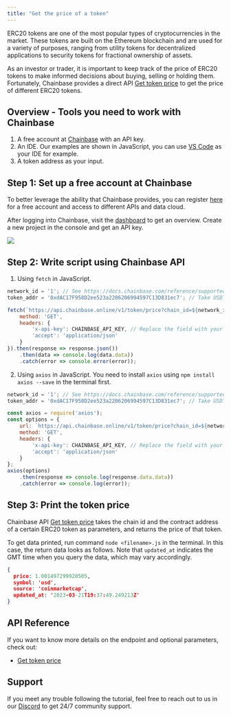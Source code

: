 ```yaml
---
title: "Get the price of a token"
---
```


ERC20 tokens are one of the most popular types of cryptocurrencies in the market. These tokens are built on the Ethereum blockchain and are used for a variety of purposes, ranging from utility tokens for decentralized applications to security tokens for fractional ownership of assets.

As an investor or trader, it is important to keep track of the price of ERC20 tokens to make informed decisions about buying, selling or holding them. Fortunately, Chainbase provides a direct API [Get token price](/api-reference/web3-api/token/market-data/get-token-price) to get the price of different ERC20 tokens.

## Overview - Tools you need to work with Chainbase

1. A free account at [Chainbase](https://www.chainbase.com) with an API key.
2. An IDE. Our examples are shown in JavaScript, you can use [VS Code](https://code.visualstudio.com/) as your IDE for example.
3. A token address as your input.

## Step 1: Set up a free account at Chainbase

To better leverage the ability that Chainbase provides, you can register [here](http://www.chainbase.com/register) for a free account and access to different APIs and data cloud.

After logging into Chainbase, visit the [dashboard](https://console.chainbase.com/) to get an overview. Create a new project in the console and get an API key.

![](https://files.readme.io/a219134-image.png)

## Step 2: Write script using Chainbase API

1. Using `fetch` in JavaScript.

```jsx
network_id = '1'; // See https://docs.chainbase.com/reference/supported-chains to get the id of different chains.
token_addr = '0xdAC17F958D2ee523a2206206994597C13D831ec7'; // Take USDT as an example.

fetch(`https://api.chainbase.online/v1/token/price?chain_id=${network_id}&contract_address=${token_addr}`, {
    method: 'GET',
    headers: {
        'x-api-key': CHAINBASE_API_KEY, // Replace the field with your API key.
        'accept': 'application/json'
    }
}).then(response => response.json())
    .then(data => console.log(data.data))
    .catch(error => console.error(error));
```

2. Using `axios` in JavaScript. You need to install `axios` using `npm install axios --save` in the terminal first.

```jsx
network_id = '1'; // See https://docs.chainbase.com/reference/supported-chains to get the id of different chains.
token_addr = '0xdAC17F958D2ee523a2206206994597C13D831ec7'; // Take USDT as an example.

const axios = require('axios');
const options = {
    url: `https://api.chainbase.online/v1/token/price?chain_id=${network_id}&contract_address=${token_addr}`,
    method: 'GET',
    headers: {
        'x-api-key': CHAINBASE_API_KEY, // Replace the field with your API key.
        'accept': 'application/json'
    }
};
axios(options)
    .then(response => console.log(response.data.data))
    .catch(error => console.log(error));
```

## Step 3: Print the token price

Chainbase API [Get token price](/api-reference/web3-api/token/market-data/get-token-price) takes the chain id and the contract address of a certain ERC20 token as parameters, and returns the price of that token.

To get data printed, run command `node <filename>.js` in the terminal. In this case, the return data looks as follows. Note that `updated_at` indicates the GMT time when you query the data, which may vary accordingly.

```json
{
  price: 1.001497299920505,
  symbol: 'usd',
  source: 'coinmarketcap',
  updated_at: '2023-03-21T19:37:49.249213Z'
}
```

## API Reference

If you want to know more details on the endpoint and optional parameters, check out:

- [Get token price](/api-reference/web3-api/token/market-data/get-token-price)

## Support

If you meet any trouble following the tutorial, feel free to reach out to us in our [Discord](https://chainbase.com/discord) to get 24/7 community support.
